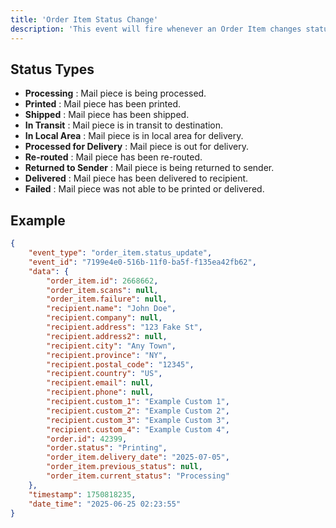 ```yaml
---
title: 'Order Item Status Change'
description: 'This event will fire whenever an Order Item changes status.'
---
```


## Status Types

- **Processing** : Mail piece is being processed.
- **Printed** : Mail piece has been printed.
- **Shipped** : Mail piece has been shipped.
- **In Transit** : Mail piece is in transit to destination.
- **In Local Area** : Mail piece is in local area for delivery.
- **Processed for Delivery** : Mail piece is out for delivery.
- **Re-routed** : Mail piece has been re-routed.
- **Returned to Sender** : Mail piece is being returned to sender.
- **Delivered** : Mail piece has been delivered to recipient.
- **Failed** : Mail piece was not able to be printed or delivered.


## Example

```json
{
    "event_type": "order_item.status_update",
    "event_id": "7199e4e0-516b-11f0-ba5f-f135ea42fb62",
    "data": {
        "order_item.id": 2668662,
        "order_item.scans": null,
        "order_item.failure": null,
        "recipient.name": "John Doe",
        "recipient.company": null,
        "recipient.address": "123 Fake St",
        "recipient.address2": null,
        "recipient.city": "Any Town",
        "recipient.province": "NY",
        "recipient.postal_code": "12345",
        "recipient.country": "US",
        "recipient.email": null,
        "recipient.phone": null,
        "recipient.custom_1": "Example Custom 1",
        "recipient.custom_2": "Example Custom 2",
        "recipient.custom_3": "Example Custom 3",
        "recipient.custom_4": "Example Custom 4",
        "order.id": 42399,
        "order.status": "Printing",
        "order_item.delivery_date": "2025-07-05",
        "order_item.previous_status": null,
        "order_item.current_status": "Processing"
    },
    "timestamp": 1750818235,
    "date_time": "2025-06-25 02:23:55"
}
```